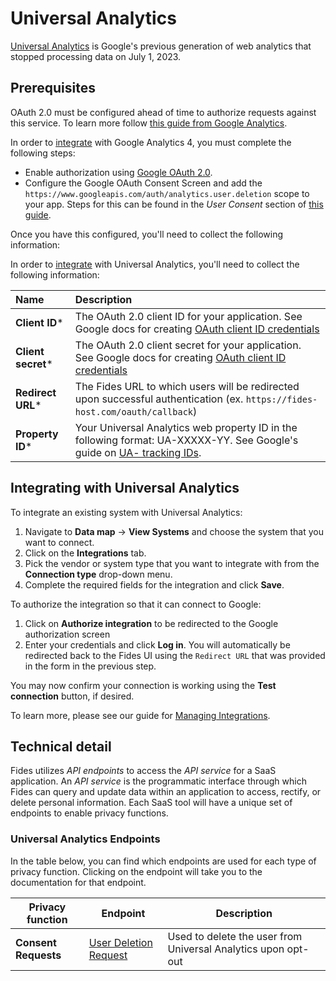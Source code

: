 
# Universal Analytics
[Universal Analytics](https://support.google.com/analytics/answer/2790010?hl=en) is Google's previous generation of web analytics that stopped processing data on July 1, 2023.

## Prerequisites
<Callout emoji="" type="info">OAuth 2.0 must be configured ahead of time to authorize requests against this service. To learn more follow [this guide from Google Analytics](https://developers.google.com/analytics/devguides/reporting/core/v4/authorization). </Callout>

In order to [integrate](/docs/user-guides/integrations) with Google Analytics 4, you must complete the following steps:
* Enable authorization using [Google OAuth 2.0](https://developers.google.com/analytics/devguides/reporting/core/v4/authorization).
* Configure the Google OAuth Consent Screen and add  the `https://www.googleapis.com/auth/analytics.user.deletion` scope to your app. Steps for this can be found in the *User Consent* section of [this guide](https://support.google.com/cloud/answer/6158849?hl=en#zippy=%2Cpublic-and-internal-applications). 

Once you have this configured, you'll need to collect the following information:

In order to [integrate](/docs/user-guides/integrations) with Universal Analytics, you'll need to collect the following information:

| Name                       | Description                                                                                                                             |
| :------------------------- | :-------------------------------------------------------------------------------------------------------------------------------------- |
| **Client ID***             | The OAuth 2.0 client ID for your application.  See Google docs for creating [OAuth client ID credentials](https://developers.google.com/workspace/guides/create-credentials#oauth-client-id) |
| **Client secret***         | The OAuth 2.0 client secret for your application.  See Google docs for creating [OAuth client ID credentials](https://developers.google.com/workspace/guides/create-credentials#oauth-client-id) |
| **Redirect URL***          | The Fides URL to which users will be redirected upon successful authentication (ex. `https://fides-host.com/oauth/callback`) |
| **Property ID***       | Your Universal Analytics web property ID in the following format: UA-XXXXX-YY. See Google's guide on [UA- tracking IDs](https://support.google.com/analytics/answer/10269537?hl=en).  |

## Integrating with Universal Analytics
To integrate an existing system with Universal Analytics:

1. Navigate to **Data map** → **View Systems** and choose the system that you want to connect.
2. Click on the **Integrations** tab.
3. Pick the vendor or system type that you want to integrate with from the **Connection type** drop-down menu.
4. Complete the required fields for the integration and click **Save**.

To authorize the integration so that it can connect to Google:
1. Click on **Authorize integration** to be redirected to the Google authorization screen
2. Enter your credentials and click **Log in**. You will automatically be redirected back to the Fides UI using the `Redirect URL` that was provided in the form in the previous step.

You may now confirm your connection is working using the **Test connection** button, if desired.

To learn more, please see our guide for [Managing Integrations](/docs/user-guides/integrations/manage-integrations).

## Technical detail

Fides utilizes _API endpoints_ to access the _API service_ for a SaaS application. An _API service_ is the programmatic interface through which Fides can query and update data within an application to access, rectify, or delete personal information. Each SaaS tool will have a unique set of endpoints to enable privacy functions.

### Universal Analytics Endpoints
In the table below, you can find which endpoints are used for each type of privacy function. Clicking on the endpoint will take you to the documentation for that endpoint.

| Privacy function | Endpoint | Description |
|----|----|----|
| **Consent Requests** | [User Deletion Request](https://developers.google.com/analytics/devguides/config/userdeletion/v3/reference/userDeletion/userDeletionRequest/upsert) | Used to delete the user from Universal Analytics upon opt-out |
